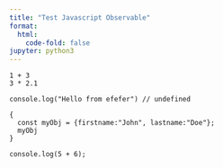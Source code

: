 ```yaml
---
title: "Test Javascript Observable"
format:
  html:
    code-fold: false
jupyter: python3
---
```


```ojs
1 + 3
3 * 2.1
```

```ojs
console.log("Hello from efefer") // undefined
```

```ojs
{
  const myObj = {firstname:"John", lastname:"Doe"};
  myObj
}
```

```ojs
console.log(5 + 6);
```
